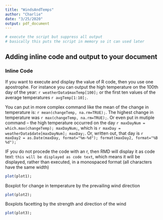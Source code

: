 ```yaml
---
title: "WindsAndTemps"
author: "Charlie"
date: "3/25/2020"
output: pdf_document
---
```


<!--
```r
# execute the script but suppress all output
# basically this puts the script in memory so it can used later
```
-->

```r
# execute the script but suppress all output
# basically this puts the script in memory so it can used later
```

## Adding inline code and output to your document

### Inline Code
If you want to execute and display the value of R code, then you use one apostrophe. For instance you can output the high temperature on the 100th day of the year: `r weatherData$maxTemp[100];` or the first ten values of the average temperatures `r avgTemp[1:10];`.

You can put in more complex command like the mean of the change in temperature is: `r mean(changeTemp, na.rm=TRUE);`.  The highest change in temperature was `r max(changeTemp, na.rm=TRUE);`.  Or even put in mutiple command -- the high temperature occurred on the day `r maxDayNum = which.max(changeTemp); maxDayNum;`, which is `r maxDay = weatherData$date[maxDayNum]; maxDay;`.  Or, written out, that day is `r maxDay2 = as.Date(maxDay, format="%m-%d"); format(maxDay2, format="%B %d");`

IF you do not procede the code with an r, then RMD will display it as code text: `this will be displayed as code text`, which means it will be displayed, rather than executed, in a monospaced format (all characters have the same width)



```r
plot(plot1);
```

Boxplot for change in temperature by the prevailing wind direction

```r
plot(plot2);
```

Boxplots facetting by the strength and direction of the wind

```r
plot(plot3);
```
